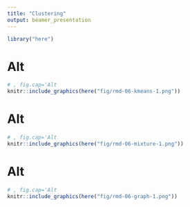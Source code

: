 ```yaml
---
title: "Clustering"
output: beamer_presentation
---
```

```r
library("here")
```
# Alt
```r
# , fig.cap='Alt
knitr::include_graphics(here("fig/rmd-06-kmeans-1.png"))
```

\newpage
# Alt
```r
# , fig.cap='Alt
knitr::include_graphics(here("fig/rmd-06-mixture-1.png"))
```

\newpage
# Alt
```r
# , fig.cap='Alt
knitr::include_graphics(here("fig/rmd-06-graph-1.png"))
```

\newpage
